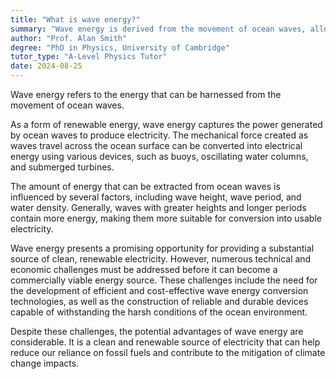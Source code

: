 ```yaml
---
title: "What is wave energy?"
summary: "Wave energy is derived from the movement of ocean waves, allowing for the extraction of renewable energy from this natural phenomenon."
author: "Prof. Alan Smith"
degree: "PhD in Physics, University of Cambridge"
tutor_type: "A-Level Physics Tutor"
date: 2024-08-25
---
```


Wave energy refers to the energy that can be harnessed from the movement of ocean waves.

As a form of renewable energy, wave energy captures the power generated by ocean waves to produce electricity. The mechanical force created as waves travel across the ocean surface can be converted into electrical energy using various devices, such as buoys, oscillating water columns, and submerged turbines.

The amount of energy that can be extracted from ocean waves is influenced by several factors, including wave height, wave period, and water density. Generally, waves with greater heights and longer periods contain more energy, making them more suitable for conversion into usable electricity.

Wave energy presents a promising opportunity for providing a substantial source of clean, renewable electricity. However, numerous technical and economic challenges must be addressed before it can become a commercially viable energy source. These challenges include the need for the development of efficient and cost-effective wave energy conversion technologies, as well as the construction of reliable and durable devices capable of withstanding the harsh conditions of the ocean environment.

Despite these challenges, the potential advantages of wave energy are considerable. It is a clean and renewable source of electricity that can help reduce our reliance on fossil fuels and contribute to the mitigation of climate change impacts.
    